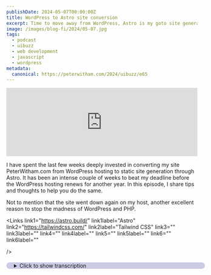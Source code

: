 ```yaml
---
publishDate: 2024-05-07T00:00:00Z
title: WordPress to Astro site conversion
excerpt: Time to move away from WordPress, Astro is my goto site generator now. But sometimes the pain is not the design, it's the years of content that needs converting.
image: /images/blog-fi/2024/05-07.jpg
tags:
  - podcast
  - uibuzz
  - web development
  - javascript
  - wordpress
metadata:
  canonical: https://peterwitham.com/2024/uibuzz/e65
---
```


<iframe width="100%" height="180" frameborder="no" scrolling="no" seamless="" src="https://share.transistor.fm/e/d86496cd"></iframe>

<Player/>

I have spent the last few weeks deeply invested in converting my site PeterWitham.com from WordPress hosting to static site generation through Astro. It has been an intense couple of weeks to beat my deadline before the WordPress hosting renews for another year. In this episode, I share tips and thoughts to help you do the same.

Not to mention that the site went down again on my host, another excellent reason to stop the madness of WordPress and PHP.

<Links
  link1="https://astro.build/"
  link1label="Astro"
  link2="https://tailwindcss.com/"
  link2label="Tailwind CSS"
  link3=""
  link3label=""
  link4=""
  link4label=""
  link5=""
  link5label=""
  link6=""
  link6label=""

/>

<details>
  <summary
  style="
     margin-top: 20px;
     margin-bottom: 80px;
     padding-left: 20px;
     border-radius: 10px;
     border-width: 1px;
     border-color: rgb(255,255,255,0.2);
     width: 100%;
     background-color: rgb(0, 0, 128, 0.2);
">Click to show transcription</summary>

 #### Transcription
<cite>Peter:</cite>
<time>00:05</time>
<p>What's up, folks? Welcome to another episode of the UI Buzz podcast. I'm your host, Peter Witten. You can find myself and this podcast atpeterwiddom.com. This episode, I'm gonna talk about Astro a bit here.</p>
<cite>Peter:</cite>
<time>00:16</time>
<p>I have been working for a long time now, but over the last week, very intensively at converting my WordPress hosted site for peterwhidham.com to an Astro site. Now I've used Astro before, but it was a long time ago when I did this. So I started converting the site about a year ago, and then it just went on hold. Now what that means is, first of all, that Astro was way out of date, and there'll be links in the show notes if you don't know what ASTRO is. So static site generator is the best way to describe it.</p>
<cite>Peter:</cite>
<time>00:51</time>
<p>So the first thing I had to do was update Astro, and I think I was going from, like, version maybe even version 1 to version 4, something like that. And I was a little concerned because you know how it goes. Anytime something like this that has a massive dependencies, there's always gonna be problems. Well, you know, yes. So sure enough, I I told it to use astro latest, and there were some problems, but they were not too bad to to fix up.</p>
<cite>Peter:</cite>
<time>01:19</time>
<p>There was some outdated dependencies that it told me about. I was able to fix those up. Some of them I had to do manually. But, ultimately, at the end of the day, I I got it upgraded to the latest version of Astro, which I think is 4.5 as of this podcast episode. So with that done, I I then decided, okay, let's dive into this.</p>
<cite>Peter:</cite>
<time>01:39</time>
<p>Now I had two things that I need to achieve before I can take this site live and replace my WordPress site. But before I do that, I wanna talk about why I'm I'm doing this. Now the we all know that static sites are fast. Right? And I've I've done this before, and it it just completely proved it.</p>
<cite>Peter:</cite>
<time>01:59</time>
<p>And my WordPress site, on my hosting company, which I I won't mention, went down again, and I don't know why it just did. And I didn't notice for about a day that it had gone down till I got an email from Jetpack saying, hey. Your site's down. Spoke with the hosting company. They were fantastic.</p>
<cite>Peter:</cite>
<time>02:18</time>
<p>We got it up again in no time, but it just served to remind me what a pain in the butt WordPress is when it comes to just being very touchy, and that's even when everything is working well. So the that's number one reason right there is performance and stability. And number 2, I'll be honest, is cost. So I'm paying for WordPress hosting and I'm paying for several commercial plugins that I am using and they're fantastic. Well, things like Pretty Links, Wordfence, and that all thoroughly recommended fantastic plugins.</p>
<cite>Peter:</cite>
<time>02:55</time>
<p>But if I'm not using WordPress, I don't need those anymore. At the the end of the day, I stand to substantially save on my hosting for my site costs here. And that's another reason why, you know, moving to this static site that is deployed on probably Netlify via GitHub is the way you go here. So I just want to explain that. But the 2 things that are preventing me from doing that right now, number 1 is all of the years years of back content on the WordPress side That has to be converted.</p>
<cite>Peter:</cite>
<time>03:28</time>
<p>Now I'm going the path of using markdown files for the blog posts because I'm just used to that, and it's it works very well. It's super convenient. I do it for compiled swift.com as well, and it works great. Now I'm actually using dotndx files, so it's an extended markdown that it lets me do some extra things, but it's all working out beautifully. But the problem is it takes an exceptionally long time to convert the content.</p>
<cite>Peter:</cite>
<time>03:55</time>
<p>I have converted all of my 2024 content, but there is posts going all the way back to, gosh, pre 2020, easily. Probably more. I I think there's even some going back maybe as how was 2014, and that's a lot of posts. I think even after I'd done all of the killing off of some older content that I think I'd covered in a in an episode before where I trimmed it down from about 650 posts to about 350, something like that. That's still a lot of content, and I decided to take the approach of converting 2024 to the new site, releasing the site, and then bringing in all the back catalog.</p>
<cite>Peter:</cite>
<time>04:43</time>
<p>Because if I wait to do all the content, it's gonna take so long. And before I know it, I'm gonna be paying for another year of hosting. So that's my plan there. And the other reason too is I've gotta convert all the pages and all the forms, Things like signing up for my Godot 2 d video course on making a game, and that's gotta go in there. Again, for that, if you're interested, I'll put a link in the show notes.</p>
<cite>Peter:</cite>
<time>05:08</time>
<p>So that form's gotta go in there. Other forms for things like support forms for endless hurdles and all of those, pre sign up for project hack, that game to get folks who are interested in playing the beta version, plus all the usual contact forms. There's the the compiled swift guest form that I have guests fill in. I gotta get that on there as well. At the end of the day, it's not necessarily about designing and building the site.</p>
<cite>Peter:</cite>
<time>05:37</time>
<p>It is more about getting all that content in there. Something I'm I'm sure folks are very familiar with anytime they migrate to a new site. Now that brings me to a question for you, the audience, which is if you know of a way to export WordPress posts into markdown files, ideally, ones that I can configure so I don't have to do a lot of manual copying and pasting for things like the font matter and things like that, please reach out and let me know. You can do at uibars on Twitter or go to petterwidham.comforward/contact, and please let me know because I'm I'm at the point where I'm almost tempted to write my own script or my own application to do this conversion, but I would much rather just get the content done than build an app for something I'm gonna do one time. So if you know anything about that, please reach out and let me know because it's an absolute nightmare.</p>
<cite>Peter:</cite>
<time>06:30</time>
<p>So that's what I got for you in this episode. I wanted to share this for folks because I really just absolutely love the Astro platform, And if you've been thinking about it, I totally recommend spinning up a site and trying it on a local host. It's very quick to do and a lot of fun to work with. You're using if you've ever done any React, you are absolutely 100% right there. You're already gonna know how this works, and and you can take advantage of it along with the other technologies that it uses in the background, things like Gatsby.</p>
<cite>Peter:</cite>
<time>07:02</time>
<p>Right? I think there's some Redwood in there as well, if I remember rightly. And I'm using Tailwind CSS as my, sort of my font layout library, if you like. And it's just going very well, but I wanted to put that out there as an update because I've spent a massive amount of time on this the last couple of weeks, which has actually prevented me doing some live streaming and everything else because I really wanna get this done before the deadline of the renewal of my hosting. Again, if you wanna talk about this, you are absolutely welcome to come on the podcast.</p>
<cite>Peter:</cite>
<time>07:33</time>
<p>Just reach out to me at Peter Whidham.comforward/contact or at UI Bars on Twitter x, and let's get a conversation going because I am deep in web development territory at the moment, and I want to put this there was an episode to help inspire everybody and just to share some thoughts on, you know, if you might be going through a similar process on how I'm doing this. That's it. If this has been helpful, you know what to do. Tell someone about it, rate, review, all those things, and I will speak to you in the next episode.</p>
</details>
